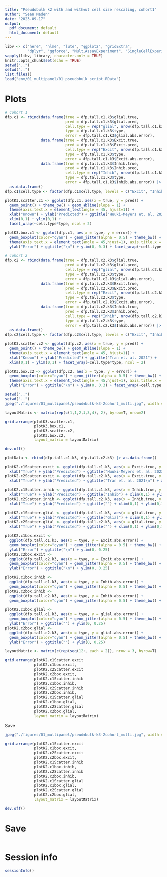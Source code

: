 ```yaml
---
title: "Pseudobulk k2 with and without cell size rescaling, cohort1"
author: "Sean Maden"
date: "2023-09-17"
output:
  pdf_document: default
  html_document: default
---
```


```r
libv <- c("here", "nlme", "lute", "ggplot2", "gridExtra", 
          "dplyr", "ggforce", "MultiAssayExperiment", "SingleCellExperiment")
sapply(libv, library, character.only = TRUE)
knitr::opts_chunk$set(echo = TRUE)
setwd("..")
setwd("..")
list.files()
load("env/01_multipanel/01_pseudobulk_script.RData")
```

# Plots

```r
# cohort 1
dfp.c1 <- rbind(data.frame(true = dfp.tall.c1.k3$glial.true, 
                           pred = dfp.tall.c1.k3$glial.pred, 
                           cell.type = rep("glial", nrow(dfp.tall.c1.k3)),
                           type = dfp.tall.c1.k3$type,
                           error = dfp.tall.c1.k3$glial.abs.error),
                data.frame(true = dfp.tall.c1.k3$Excit.true, 
                           pred = dfp.tall.c1.k3$Excit.pred, 
                           cell.type = rep("Excit", nrow(dfp.tall.c1.k3)),
                           type = dfp.tall.c1.k3$type,
                           error = dfp.tall.c1.k3$Excit.abs.error),
                data.frame(true = dfp.tall.c1.k3$Inhib.true, 
                           pred = dfp.tall.c1.k3$Inhib.pred, 
                           cell.type = rep("Inhib", nrow(dfp.tall.c1.k3)),
                           type = dfp.tall.c1.k3$type,
                           error = dfp.tall.c1.k3$Inhib.abs.error)) |> 
  as.data.frame()
dfp.c1$cell.type <- factor(dfp.c1$cell.type, levels = c("Excit", "Inhib", "glial"))

plotK3.scatter.c1 <- ggplot(dfp.c1, aes(x = true, y = pred)) + 
  geom_point() + theme_bw() + geom_abline(slope = 1) +
  theme(axis.text.x = element_text(angle = 45, hjust=1)) + 
  xlab("Known") + ylab("Predicted") + ggtitle("Huuki-Meyers et. al. 2023") + 
  xlim(0,1) + ylim(0,1) +
  facet_wrap(~cell.type*type, ncol = 2)

plotK3.box.c1 <- ggplot(dfp.c1, aes(x = type, y = error)) +
  geom_boxplot(color="cyan") + geom_jitter(alpha = 0.5) + theme_bw() + 
  theme(axis.text.x = element_text(angle = 45,hjust=1), axis.title.x = element_blank()) + 
  ylab("Error") + ggtitle("\n") + ylim(0, 0.3) + facet_wrap(~cell.type, nrow = 3)

```

```r
# cohort 2
dfp.c2 <- rbind(data.frame(true = dfp.tall.c2.k3$glial.true, 
                           pred = dfp.tall.c2.k3$glial.pred, 
                           cell.type = rep("glial", nrow(dfp.tall.c2.k3)),
                           type = dfp.tall.c2.k3$type,
                           error = dfp.tall.c2.k3$glial.abs.error),
                data.frame(true = dfp.tall.c2.k3$Excit.true, 
                           pred = dfp.tall.c2.k3$Excit.pred, 
                           cell.type = rep("Excit", nrow(dfp.tall.c2.k3)),
                           type = dfp.tall.c2.k3$type,
                           error = dfp.tall.c2.k3$Excit.abs.error),
                data.frame(true = dfp.tall.c2.k3$Inhib.true, 
                           pred = dfp.tall.c2.k3$Inhib.pred, 
                           cell.type = rep("Inhib", nrow(dfp.tall.c2.k3)),
                           type = dfp.tall.c2.k3$type,
                           error = dfp.tall.c2.k3$Inhib.abs.error)) |> 
  as.data.frame()
dfp.c2$cell.type <- factor(dfp.c2$cell.type, levels = c("Excit", "Inhib", "glial"))

plotK3.scatter.c2 <- ggplot(dfp.c2, aes(x = true, y = pred)) + 
  geom_point() + theme_bw() + geom_abline(slope = 1) +
  theme(axis.text.x = element_text(angle = 45, hjust=1)) + 
  xlab("Known") + ylab("Predicted") + ggtitle("Tran et. al. 2021") + 
  xlim(0,1) + ylim(0,1) + facet_wrap(~cell.type*type, ncol = 2)

plotK3.box.c2 <- ggplot(dfp.c2, aes(x = type, y = error)) +
  geom_boxplot(color="cyan") + geom_jitter(alpha = 0.5) + theme_bw() + 
  theme(axis.text.x = element_text(angle = 45,hjust=1), axis.title.x = element_blank()) + 
  ylab("Error") + ggtitle("\n") + ylim(0, 0.3) + facet_wrap(~cell.type, nrow = 3)

```

```r
setwd("..")
setwd("..")
jpeg("./figures/01_multipanel/pseudobulk-k3-2cohort_multi.jpg", width = 10, height = 4, units = "in", res = 400)

layoutMatrix <- matrix(rep(c(1,1,2,3,3,4), 2), byrow=T, nrow=2)

grid.arrange(plotK3.scatter.c1,
             plotK3.box.c1,
             plotK3.scatter.c2,
             plotK3.box.c2,
             layout_matrix = layoutMatrix)

dev.off()

```

```r

plotData <- rbind(dfp.tall.c1.k3, dfp.tall.c2.k3) |> as.data.frame()

plotK2.c1Scatter.excit <- ggplot(dfp.tall.c1.k3, aes(x = Excit.true, y = Excit.pred)) + geom_point() + theme_bw() + theme(axis.text.x = element_text(angle = 45,hjust=1)) + facet_wrap(~type) + geom_abline(slope = 1) +
  xlab("True") + ylab("Predicted") + ggtitle("Huuki-Meyers et. al. 2023\nExcit") + xlim(0,1) + ylim(0,1)
plotK2.c2Scatter.excit <- ggplot(dfp.tall.c2.k3, aes(x = Excit.true, y = Excit.pred)) + geom_point() + theme_bw() + theme(axis.text.x = element_text(angle = 45,hjust=1)) + facet_wrap(~type) + geom_abline(slope = 1) +
  xlab("True") + ylab("Predicted") + ggtitle("Tran et. al. 2021\n") + xlim(0,1) + ylim(0,1)

plotK2.c1Scatter.inhib <- ggplot(dfp.tall.c1.k3, aes(x = Inhib.true, y = Inhib.pred)) + geom_point() + theme_bw() + theme(axis.text.x = element_text(angle = 45,hjust=1)) + facet_wrap(~type) + geom_abline(slope = 1) +
  xlab("True") + ylab("Predicted") + ggtitle("Inhib") + xlim(0,1) + ylim(0,1)
plotK2.c2Scatter.inhib <- ggplot(dfp.tall.c2.k3, aes(x = Inhib.true, y = Inhib.pred)) + geom_point() + theme_bw() + theme(axis.text.x = element_text(angle = 45,hjust=1)) + facet_wrap(~type) + geom_abline(slope = 1) +
  xlab("True") + ylab("Predicted") + ggtitle("") + xlim(0,1) + ylim(0,1)

plotK2.c1Scatter.glial <- ggplot(dfp.tall.c1.k3, aes(x = glial.true, y = glial.pred)) + geom_point() + theme_bw() + theme(axis.text.x = element_text(angle = 45,hjust=1)) + facet_wrap(~type) + geom_abline(slope = 1) +
  xlab("True") + ylab("Predicted") + ggtitle("Glial") + xlim(0,1) + ylim(0,1)
plotK2.c2Scatter.glial <- ggplot(dfp.tall.c2.k3, aes(x = glial.true, y = glial.pred)) + geom_point() + theme_bw() + theme(axis.text.x = element_text(angle = 45,hjust=1)) + facet_wrap(~type) + geom_abline(slope = 1) +
  xlab("True") + ylab("Predicted") + ggtitle("") + xlim(0,1) + ylim(0,1)

plotK2.c1box.excit <- 
  ggplot(dfp.tall.c1.k3, aes(x = type, y = Excit.abs.error)) +
  geom_boxplot(color="cyan") + geom_jitter(alpha = 0.5) + theme_bw() + theme(axis.text.x = element_text(angle = 45,hjust=1), axis.title.x = element_blank()) + 
  ylab("Error") + ggtitle("\n") + ylim(0, 0.25)
plotK2.c2box.excit <- 
  ggplot(dfp.tall.c2.k3, aes(x = type, y = Excit.abs.error)) +
  geom_boxplot(color="cyan") + geom_jitter(alpha = 0.5) + theme_bw() + theme(axis.text.x = element_text(angle = 45,hjust=1), axis.title.x = element_blank()) + 
  ylab("Error") + ggtitle("\n") + ylim(0, 0.25)

plotK2.c1box.inhib <- 
  ggplot(dfp.tall.c1.k3, aes(x = type, y = Inhib.abs.error)) +
  geom_boxplot(color="cyan") + geom_jitter(alpha = 0.5) + theme_bw() + theme(axis.text.x = element_text(angle = 45,hjust=1), axis.title.x = element_blank()) + ylab("Error") + ggtitle("") + ylim(0, 0.25)
plotK2.c2box.inhib <- 
  ggplot(dfp.tall.c2.k3, aes(x = type, y = Inhib.abs.error)) +
  geom_boxplot(color="cyan") + geom_jitter(alpha = 0.5) + theme_bw() + theme(axis.text.x = element_text(angle = 45,hjust=1), axis.title.x = element_blank()) + ylab("Error") + ggtitle("") + ylim(0, 0.25)

plotK2.c1box.glial <- 
  ggplot(dfp.tall.c1.k3, aes(x = type, y = glial.abs.error)) +
  geom_boxplot(color="cyan") + geom_jitter(alpha = 0.5) + theme_bw() + theme(axis.text.x = element_text(angle = 45,hjust=1), axis.title.x = element_blank()) + 
  ylab("Error") + ggtitle("") + ylim(0, 0.25)
plotK2.c2box.glial <- 
  ggplot(dfp.tall.c2.k3, aes(x = type, y = glial.abs.error)) +
  geom_boxplot(color="cyan") + geom_jitter(alpha = 0.5) + theme_bw() + theme(axis.text.x = element_text(angle = 45,hjust=1), axis.title.x = element_blank()) +
  ylab("Error") + ggtitle("") + ylim(0, 0.25)

```

```r

layoutMatrix <- matrix(c(rep(seq(12), each = 2)), nrow = 3, byrow=T)

grid.arrange(plotK2.c1Scatter.excit,
             plotK2.c1box.excit,
             plotK2.c2Scatter.excit,
             plotK2.c2box.excit,
             plotK2.c1Scatter.inhib,
             plotK2.c1box.inhib,
             plotK2.c2Scatter.inhib,
             plotK2.c2box.inhib,
             plotK2.c1Scatter.glial,
             plotK2.c1box.glial,
             plotK2.c2Scatter.glial,
             plotK2.c2box.glial,
             layout_matrix = layoutMatrix)

```
Save

```r

jpeg("./figures/01_multipanel/pseudobulk-k3-2cohort_multi.jpg", width = 8, height = 6, units = "in", res = 400)

grid.arrange(plotK2.c1Scatter.excit,
             plotK2.c1box.excit,
             plotK2.c2Scatter.excit,
             plotK2.c2box.excit,
             plotK2.c1Scatter.inhib,
             plotK2.c1box.inhib,
             plotK2.c2Scatter.inhib,
             plotK2.c2box.inhib,
             plotK2.c1Scatter.glial,
             plotK2.c1box.glial,
             plotK2.c2Scatter.glial,
             plotK2.c2box.glial,
             layout_matrix = layoutMatrix)

dev.off()

```

# Save

```r
```

# Session info

```r
sessionInfo()
```